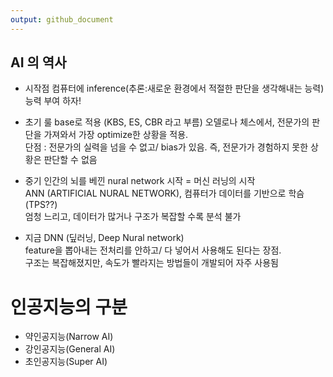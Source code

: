 ---
output: github_document
---

## AI 의 역사
- 시작점
컴퓨터에 inference(추론:새로운 환경에서 적절한 판단을 생각해내는 능력) 능력 부여 하자!  

- 초기 
룰 base로 적용 (KBS, ES, CBR 라고 부름)
오델로나 체스에서, 전문가의 판단을 가져와서 가장 optimize한 상황을 적용.  
단점 : 전문가의 실력을 넘을 수 없고/ bias가 있음. 
즉, 전문가가 경험하지 못한 상황은 판단할 수 없음 

- 중기 
인간의 뇌를 베낀 nural network 시작 = 머신 러닝의 시작  
ANN (ARTIFICIAL NURAL NETWORK), 컴퓨터가 데이터를 기반으로 학슴 (TPS??)  
엄청 느리고, 데이터가 많거나 구조가 복잡할 수록 분석 불가  

- 지금
DNN (딮러닝, Deep Nural network)  
feature을 뽑아내는 전처리를 안하고/ 다 넣어서 사용해도 된다는 장점.  
구조는 복잡해졌지만, 속도가 빨라지는 방법들이 개발되어 자주 사용됨

# 인공지능의 구분
- 약인공지능(Narrow AI) 
- 강인공지능(General AI)
- 초인공지능(Super AI)
